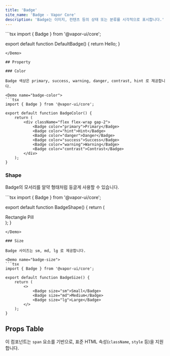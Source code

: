 ```yaml
---
title: 'Badge'
site_name: 'Badge - Vapor Core'
description: 'Badge는 이미지, 컨텐츠 등의 상태 또는 분류를 시각적으로 표시합니다.'
---
```


<Demo name="default-badge">
```tsx
import { Badge } from '@vapor-ui/core';

export default function DefaultBadge() {
    return <Badge>Hello</Badge>;
}
```
</Demo>

## Property

### Color

Badge 색상은 primary, success, warning, danger, contrast, hint 로 제공합니다.

<Demo name="badge-color">
```tsx
import { Badge } from '@vapor-ui/core';

export default function BadgeColor() {
    return (
        <div className="flex flex-wrap gap-2">
            <Badge color="primary">Primary</Badge>
            <Badge color="hint">Hint</Badge>
            <Badge color="danger">Danger</Badge>
            <Badge color="success">Success</Badge>
            <Badge color="warning">Warning</Badge>
            <Badge color="contrast">Contrast</Badge>
        </div>
    );
}
```
</Demo>

### Shape

Badge의 모서리를 알약 형태처럼 둥글게 사용할 수 있습니다.

<Demo name="badge-shape">
```tsx
import { Badge } from '@vapor-ui/core';

export default function BadgeShape() {
    return (
        <div className="flex flex-wrap gap-2">
            <Badge shape="square">Rectangle</Badge>
            <Badge shape="pill">Pill</Badge>
        </div>
    );
}
```
</Demo>

### Size

Badge 사이즈는 sm, md, lg 로 제공합니다.

<Demo name="badge-size">
```tsx
import { Badge } from '@vapor-ui/core';

export default function BadgeSize() {
    return (
        <>
            <Badge size="sm">Small</Badge>
            <Badge size="md">Medium</Badge>
            <Badge size="lg">Large</Badge>
        </>
    );
}
```
</Demo>

## Props Table

이 컴포넌트는 `span` 요소를 기반으로, 표준 HTML 속성(`className`, `style` 등)을 지원합니다.

<ComponentPropsTable file="badge" section="props" />
